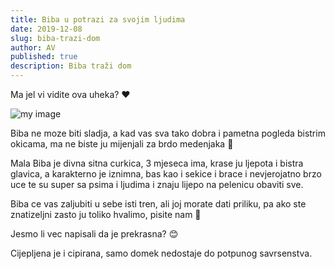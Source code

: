 ```yaml
---
title: Biba u potrazi za svojim ljudima
date: 2019-12-08
slug: biba-trazi-dom
author: AV
published: true
description: Biba traži dom
---
```

Ma jel vi vidite ova uheka? ❤

![my image](./biba.jpg)

Biba ne moze biti sladja, a kad vas sva tako dobra i pametna pogleda bistrim okicama, ma ne biste ju mijenjali za brdo medenjaka 🍯

Mala Biba je divna sitna curkica, 3 mjeseca ima, krase ju ljepota i bistra glavica, a karakterno je iznimna, bas kao i sekice i brace i nevjerojatno brzo uce te su super sa psima i ljudima i znaju lijepo na pelenicu obaviti sve.

Biba ce vas zaljubiti u sebe isti tren, ali joj morate dati priliku, pa ako ste znatizeljni zasto ju toliko hvalimo, pisite nam 💌

Jesmo li vec napisali da je prekrasna? 😊

Cijepljena je i cipirana, samo domek nedostaje do potpunog savrsenstva.